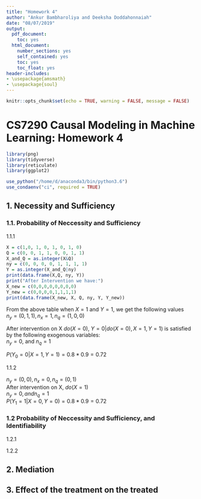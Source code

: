 ```yaml
---
title: "Homework 4"
author: "Ankur Bambharoliya and Deeksha Doddahonnaiah"
date: "08/07/2019"
output:
  pdf_document:
    toc: yes
  html_document:
    number_sections: yes
    self_contained: yes
    toc: yes
    toc_float: yes
header-includes:
- \usepackage{amsmath}
- \usepackage{soul}
---
```


```r
knitr::opts_chunk$set(echo = TRUE, warning = FALSE, message = FALSE)
```

# CS7290 Causal Modeling in Machine Learning: Homework 4

```r
library(png)
library(tidyverse)
library(reticulate)
library(ggplot2)

use_python("/home/d/anaconda3/bin/python3.6")
use_condaenv("ci", required = TRUE)
```

## 1. Necessity and Sufficiency

### 1.1. Probability of Neccessity and Sufficiency

1.1.1 
```r
X = c(1,0, 1, 0, 1, 0, 1, 0)
Q = c(0, 0, 1, 1, 0, 0, 1, 1)
X_and_Q = as.integer(X&Q)
ny = c(0, 0, 0, 0, 1, 1, 1, 1)
Y = as.integer(X_and_Q|ny)
print(data.frame(X,Q, ny, Y))
print("After Intervention we have:")
X_new = c(0,0,0,0,0,0,0,0)
Y_new = c(0,0,0,0,1,1,1,1)
print(data.frame(X_new, X, Q, ny, Y, Y_new))

```

From the above table when $X=1$ and $Y=1$, we get the following values  
$n_y = (0,1,1), n_x = 1, n_q = (1, 0, 0)$  
  
After intervention on X $do(X=0)$, $Y=0|do(X=0),X=1, Y=1)$ is satisfied by the following exogenous variables:  
$n_y = 0$, and $n_q = 1$  
  
$P(Y_0=0|X=1, Y=1) = 0.8*0.9 = 0.72$  

1.1.2  

$n_y = (0,0), n_x = 0, n_q = (0, 1)$  
After intervention on X, $do(X=1)$  
$n_y = 0, and n_q = 1$  
$P(Y_1=1|X=0, Y=0) = 0.8*0.9 = 0.72$  

### 1.2 Probability of Neccessity and Sufficiency, and Identifiability

1.2.1
\begin{align*}
PNS = P(y|x) - P(y|x^\prime) \\
0.9198813 - 0.1992071
0.7206742 \\
\end{align*}

1.2.2
\begin{align*}
PN= \frac{PNS} {P(y|x)} \\
=0.7834426 \\
\end{align*}

\begin{align*}
PS= \frac{PNS} {P(y^\prime|x^\prime)} \\
=0.899941 \\
\end{align*}

## 2. Mediation

## 3. Effect of the treatment on the treated 